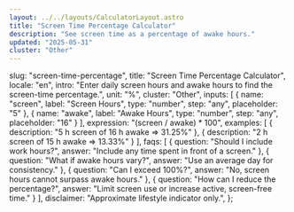 ```yaml
---
layout: ../../layouts/CalculatorLayout.astro
title: "Screen Time Percentage Calculator"
description: "See screen time as a percentage of awake hours."
updated: "2025-05-31"
cluster: "Other"
---
```



  slug: "screen-time-percentage",
  title: "Screen Time Percentage Calculator",
  locale: "en",
  intro: "Enter daily screen hours and awake hours to find the screen-time percentage.",
  unit: "%",
  cluster: "Other",
  inputs: [
    { name: "screen", label: "Screen Hours", type: "number", step: "any", placeholder: "5" },
    { name: "awake", label: "Awake Hours", type: "number", step: "any", placeholder: "16" }
  ],
  expression: "(screen / awake) * 100",
  examples: [
    { description: "5 h screen of 16 h awake ⇒ 31.25%" },
    { description: "2 h screen of 15 h awake ⇒ 13.33%" }
  ],
  faqs: [
    { question: "Should I include work hours?", answer: "Include any time spent in front of a screen." },
    { question: "What if awake hours vary?", answer: "Use an average day for consistency." },
    { question: "Can I exceed 100%?", answer: "No, screen hours cannot surpass awake hours." },
    { question: "How can I reduce the percentage?", answer: "Limit screen use or increase active, screen-free time." }
  ],
  disclaimer: "Approximate lifestyle indicator only.",
};

<Calculator schema={schema} />

